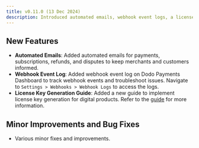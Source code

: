 ```yaml
---
title: v0.11.0 (13 Dec 2024)
description: Introduced automated emails, webhook event logs, a license key generation guide, and various minor improvements and bug fixes.
---
```


## New Features
- **Automated Emails**: Added automated emails for payments, subscriptions, refunds, and disputes to keep merchants and customers informed.
- **Webhook Event Log**: Added webhook event log on Dodo Payments Dashboard to track webhook events and troubleshoot issues. Navigate to `Settings > Webhooks > Webhook Logs` to access the logs.
- **License Key Generation Guide**: Added a new guide to implement license key generation for digital products. Refer to the [guide](/guides/license) for more information.

## Minor Improvements and Bug Fixes
- Various minor fixes and improvements.
